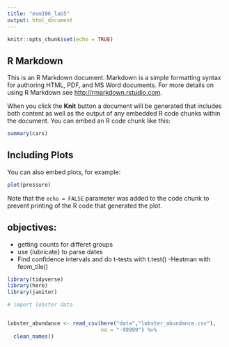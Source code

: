```yaml
---
title: "esm206_lab5"
output: html_document
---
```


```r
knitr::opts_chunk$set(echo = TRUE)
```

## R Markdown

This is an R Markdown document. Markdown is a simple formatting syntax for authoring HTML, PDF, and MS Word documents. For more details on using R Markdown see <http://rmarkdown.rstudio.com>.

When you click the **Knit** button a document will be generated that includes both content as well as the output of any embedded R code chunks within the document. You can embed an R code chunk like this:

```r
summary(cars)
```

## Including Plots

You can also embed plots, for example:

```r
plot(pressure)
```

Note that the `echo = FALSE` parameter was added to the code chunk to prevent printing of the R code that generated the plot.


## objectives: 

- getting counts for differet groups
- use {lubricate} to parse dates
- Find confidence intervals and do t-tests with t.test()
-Heatman with feom_tile()

```r

library(tidyverse)
library(here)
library(janitor)

```


```r
# import lobster data


lobster_abundance <- read_csv(here("data","lobster_abundance.csv"),
                              na = "-99999") %>% 
  clean_names()


```
























